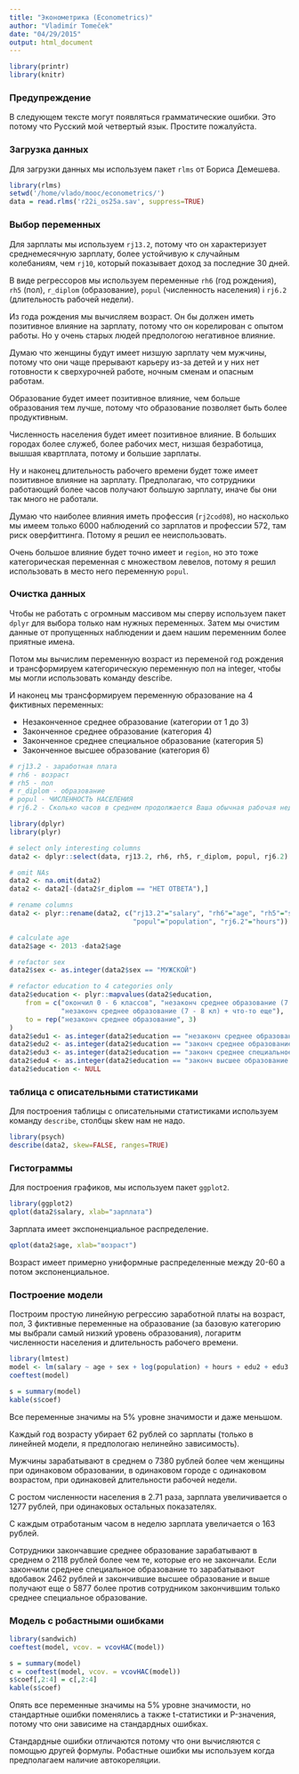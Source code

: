```yaml
---
title: "Эконометрика (Econometrics)"
author: "Vladimír Tomeček"
date: "04/29/2015"
output: html_document
---
```


```r
library(printr)
library(knitr)
```

### Предупреждение
В следующем тексте могут появляться грамматические ошибки. Это потому что Русский мой четвертый язык. Простите пожалуйста.

### Загрузка данных
Для загрузки данных мы используем пакет `rlms` от Бориса Демешева.

```r
library(rlms)
setwd('/home/vlado/mooc/econometrics/')
data = read.rlms('r22i_os25a.sav', suppress=TRUE)
```


### Выбор переменных

Для зарплаты мы используем `rj13.2`, потому что он характеризует среднемесячную зарплату, более устойчивую к случайным колебаниям, чем `rj10`, который показывает доход за последние 30 дней.

В виде регрессоров мы используем переменные `rh6` (год рождения), `rh5` (пол), `r_diplom` (образование),
`popul` (численность населения) i `rj6.2` (длительность рабочей недели).

Из года рождения мы вычисляем возраст. Он бы должен иметь позитивное влияние на зарплату,
потому что он корелирован с опытом работы.
Но у очень старых людей предпологою негативное влияние.

Думаю что женщины будут имеет низшую зарплату чем мужчины, потому что они чаще прерывают карьеру
из-за детей и у них нет готовности к сверхурочней работе, ночным сменам и опасным работам.

Образование будет имеет позитивное влияние, чем больше образования  тем лучше,
потому что образование позволяет быть более продуктивным.

Численность населения будет имеет позитивное влияние. 
В больших городах более служеб, более рабочих мест, низшая безработица, вышшая квартплата,
потому и большие зарплаты.

Ну и наконец длительность рабочего времени будет тоже имеет позитивное влияние на зарплату. 
Предполагаю, что сотрудники работающий более часов получают большую зарплату, иначе бы они так много не работали.

Думаю что наиболее влияния иметь профессия (`rj2cod08`), но насколько мы имеем только 6000 наблюдений со зарплатов
и профессии 572, там риск оверфиттинга. Потому я решил ее неиспользовать.

Очень большое влияние будет точно имеет и `region`, но это тоже категорическая переменная
с множеством левелов, потому я решил использовать в место него переменную `popul`.



### Очистка данных

Чтобы не работать с огромным массивом мы сперву используем пакет `dplyr` для выбора только нам нужных переменных.
Затем мы очистим данные от пропущенных наблюдении и даем нашим переменним более приятные имена.

Потом мы вычислим переменную возраст из переменой год рождения и трансформируем
категорическую переменную пол на integer, чтобы мы могли использовать команду describe.

И наконец мы трансформируем переменную образование на 4 фиктивных переменных:

- Незаконченное среднее образование (категории от 1 до 3)
- Законченное среднее образование (категория 4)
- Законченное среднее специальное образование (категория 5)
- Законченное высшее образование (категория 6)

```r
# rj13.2 - заработная плата
# rh6 - возраст
# rh5 - пол 
# r_diplom - образование
# popul - ЧИСЛЕННОСТЬ НАСЕЛЕНИЯ 
# rj6.2 - Сколько часов в среднем продолжается Ваша обычная рабочая неделя?

library(dplyr)
library(plyr)

# select only interesting columns
data2 <- dplyr::select(data, rj13.2, rh6, rh5, r_diplom, popul, rj6.2)

# omit NAs
data2 <- na.omit(data2)
data2 <- data2[-(data2$r_diplom == "НЕТ ОТВЕТА"),]

# rename columns
data2 <- plyr::rename(data2, c("rj13.2"="salary", "rh6"="age", "rh5"="sex", "r_diplom"="education",
                               "popul"="population", "rj6.2"="hours"))

# calculate age
data2$age <- 2013 -data2$age

# refactor sex
data2$sex <- as.integer(data2$sex == "МУЖСКОЙ")

# refactor education to 4 categories only
data2$education <- plyr::mapvalues(data2$education,
    from = c("окончил 0 - 6 классов", "незаконч среднее образование (7 - 8 кл)",
             "незаконч среднее образование (7 - 8 кл) + что-то еще"),
    to = rep("незаконч среднее образование", 3)
)
data2$edu1 <- as.integer(data2$education == "незаконч среднее образование")
data2$edu2 <- as.integer(data2$education == "законч среднее образование")
data2$edu3 <- as.integer(data2$education == "законч среднее специальное образование")
data2$edu4 <- as.integer(data2$education == "законч высшее образование и выше")
data2$education <- NULL
```


### таблица с описательными статистиками

Для построения таблицы с описательными статистиками используем команду `describe`,
столбцы skew нам не надо.
```r
library(psych)
describe(data2, skew=FALSE, ranges=TRUE)
```



### Гистограммы

Для построения графиков, мы используем пакет `ggplot2`.
```r
library(ggplot2)
qplot(data2$salary, xlab="зарплата")
```

Зарплата имеет экспоненциальное распределение.

```r
qplot(data2$age, xlab="возраст")
```

Возраст имеет примерно униформные распределенные между 20-60 a потом экспоненциальное.


### Построение модели

Построим простую линейную регрессию заработной платы на возраст, пол, 
3 фиктивные переменные на образование (за базовую категорию мы выбрали самый низкий уровень образования),
логаритм численности населения и длительность рабочего времени.

```r
library(lmtest)
model <- lm(salary ~ age + sex + log(population) + hours + edu2 + edu3 + edu4, data=data2)
coeftest(model)
```

```r
s = summary(model)
kable(s$coef)
```

Все переменные значимы на 5% уровне значимости и даже меньшом.

Каждый год возрасту убирает 62 рублей со зарплаты (только в линейней модели, я предпологаю нелинейно зависимость).

Мужчины зарабатывают в среднем о 7380 рублей более чем женщины при одинаковом образовании,
в одинаковом городе с одинаковом возрастом, при одинаковей длительности рабочей недели.

С ростом численности населения в 2.71 раза, зарплата увеличивается о 1277 рублей,
при одинаковых остальных показателях.

С каждым отработаным часом в неделю зарплата увеличается о 163 рублей.

Сотрудники  закончавшие среднее образование зарабатывают в среднем о 2118 рублей более чем те,
которые его не закончали. Если закончили среднее специальное образование то зарабатывают вдобавок 2462 рублей и
закончившие высшее образование и выше получают еще о 5877 более против сотрудником закончившим только среднее специальное образование.



### Модель с робастными ошибками
```r
library(sandwich)
coeftest(model, vcov. = vcovHAC(model))
```

```r
s = summary(model)
c = coeftest(model, vcov. = vcovHAC(model))
s$coef[,2:4] = c[,2:4]
kable(s$coef)
```

Опять все переменные значимы на 5% уровне значимости, но стандартные ошибки поменялись а
также t-статистики и P-значения, потому что они зависиме на стандардных ошибках.

Стандардные ошибки отличаются потому что они вычисляются с помощью другей формулы.
Робастные ошибки мы используем когда предполагаем наличие автокореляции.



